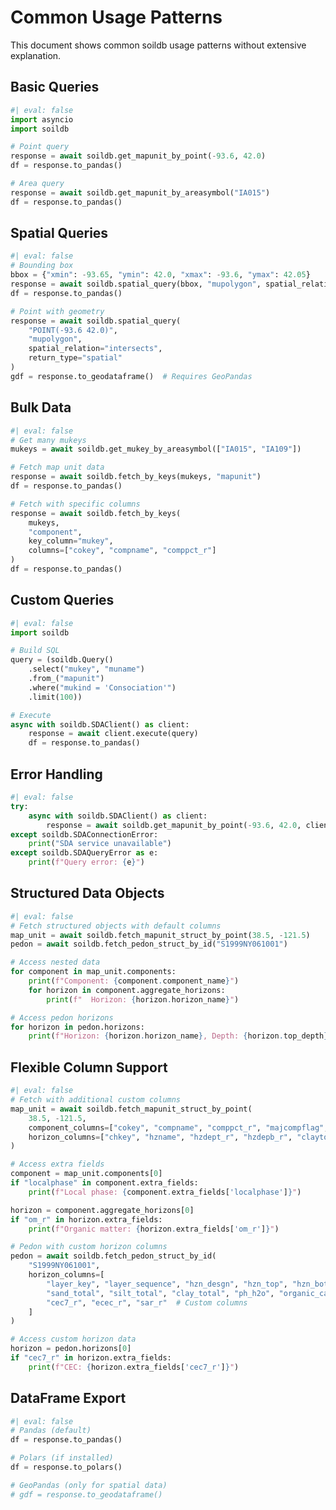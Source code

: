 # Common Usage Patterns

This document shows common soildb usage patterns without extensive explanation.

## Basic Queries

```python
#| eval: false
import asyncio
import soildb

# Point query
response = await soildb.get_mapunit_by_point(-93.6, 42.0)
df = response.to_pandas()

# Area query  
response = await soildb.get_mapunit_by_areasymbol("IA015")
df = response.to_pandas()
```

## Spatial Queries

```python
#| eval: false
# Bounding box
bbox = {"xmin": -93.65, "ymin": 42.0, "xmax": -93.6, "ymax": 42.05}
response = await soildb.spatial_query(bbox, "mupolygon", spatial_relation="intersects")
df = response.to_pandas()

# Point with geometry
response = await soildb.spatial_query(
    "POINT(-93.6 42.0)", 
    "mupolygon", 
    spatial_relation="intersects",
    return_type="spatial"
)
gdf = response.to_geodataframe()  # Requires GeoPandas
```

## Bulk Data

```python
#| eval: false
# Get many mukeys
mukeys = await soildb.get_mukey_by_areasymbol(["IA015", "IA109"])

# Fetch map unit data
response = await soildb.fetch_by_keys(mukeys, "mapunit")
df = response.to_pandas()

# Fetch with specific columns
response = await soildb.fetch_by_keys(
    mukeys, 
    "component",
    key_column="mukey",
    columns=["cokey", "compname", "comppct_r"]
)
df = response.to_pandas()
```

## Custom Queries

```python
#| eval: false
import soildb

# Build SQL
query = (soildb.Query()
    .select("mukey", "muname")
    .from_("mapunit")
    .where("mukind = 'Consociation'")
    .limit(100))

# Execute
async with soildb.SDAClient() as client:
    response = await client.execute(query)
    df = response.to_pandas()
```

## Error Handling

```python
#| eval: false
try:
    async with soildb.SDAClient() as client:
        response = await soildb.get_mapunit_by_point(-93.6, 42.0, client=client)
except soildb.SDAConnectionError:
    print("SDA service unavailable")
except soildb.SDAQueryError as e:
    print(f"Query error: {e}")
```

## Structured Data Objects

```python
#| eval: false
# Fetch structured objects with default columns
map_unit = await soildb.fetch_mapunit_struct_by_point(38.5, -121.5)
pedon = await soildb.fetch_pedon_struct_by_id("S1999NY061001")

# Access nested data
for component in map_unit.components:
    print(f"Component: {component.component_name}")
    for horizon in component.aggregate_horizons:
        print(f"  Horizon: {horizon.horizon_name}")

# Access pedon horizons
for horizon in pedon.horizons:
    print(f"Horizon: {horizon.horizon_name}, Depth: {horizon.top_depth}-{horizon.bottom_depth}")
```

## Flexible Column Support

```python
#| eval: false
# Fetch with additional custom columns
map_unit = await soildb.fetch_mapunit_struct_by_point(
    38.5, -121.5,
    component_columns=["cokey", "compname", "comppct_r", "majcompflag", "localphase", "drainagecl"],
    horizon_columns=["chkey", "hzname", "hzdept_r", "hzdepb_r", "claytotal_r", "om_r", "ph1to1h2o_r"]
)

# Access extra fields
component = map_unit.components[0]
if "localphase" in component.extra_fields:
    print(f"Local phase: {component.extra_fields['localphase']}")

horizon = component.aggregate_horizons[0]
if "om_r" in horizon.extra_fields:
    print(f"Organic matter: {horizon.extra_fields['om_r']}")

# Pedon with custom horizon columns
pedon = await soildb.fetch_pedon_struct_by_id(
    "S1999NY061001",
    horizon_columns=[
        "layer_key", "layer_sequence", "hzn_desgn", "hzn_top", "hzn_bot",
        "sand_total", "silt_total", "clay_total", "ph_h2o", "organic_carbon",
        "cec7_r", "ecec_r", "sar_r"  # Custom columns
    ]
)

# Access custom horizon data
horizon = pedon.horizons[0]
if "cec7_r" in horizon.extra_fields:
    print(f"CEC: {horizon.extra_fields['cec7_r']}")
```

## DataFrame Export

```python
#| eval: false
# Pandas (default)
df = response.to_pandas()

# Polars (if installed)
df = response.to_polars()

# GeoPandas (only for spatial data)
# gdf = response.to_geodataframe()
```